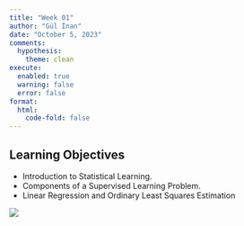 ```yaml
---
title: "Week 01"
author: "Gül İnan"
date: "October 5, 2023"
comments:
  hypothesis: 
    theme: clean
execute: 
  enabled: true
  warning: false
  error: false
format: 
  html:
    code-fold: false
---
```


## Learning Objectives

* Introduction to Statistical Learning.
* Components of a Supervised Learning Problem.
* Linear Regression and Ordinary Least Squares Estimation


![](/images/surface.png)

